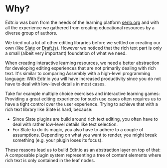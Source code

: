 # Why?

Edtr.io was born from the needs of the learning platform
[serlo.org](https://serlo.org/) and with all the experience we gathered from
creating educational resources by a diverse group of authors.

We tried out a lot of other editing libraries before we settled on creating our
own (like [Slate](https://www.slatejs.org/) or
[Draft.js](https://draftjs.org/)). However we noticed that the rich text part is
only a small (albeit very important) foundation of what we need.

When creating interactive learning resources, we need a better abstraction
for developing editing experiences that are not primarily dealing with rich text.
It's similar to comparing Assembly with a high-level programming language: With
Edtr.io you will have increased productivity since you do not have to deal with
low-level details in most cases.

Take for example multiple choice exercises and interactive learning games:
Providing a great editing experience for such use cases often requires us to have a tight
control over the user experience. Trying to achieve that with a rich text
library like Slate is hard, because:

- Since Slate plugins are build around rich text editing, you often have to deal
  with rather low-level details like text selection.
- For Slate to do its magic, you also have to adhere to a couple of assumptions.
  Depending on what you want to render, you might break something (e.g. your
  plugin loses its focus).

These reasons lead us to build Edtr.io as an abstraction layer on top of
that: A composable plugin system representing a tree of content elements where
rich text is only contained in the leaf nodes.
